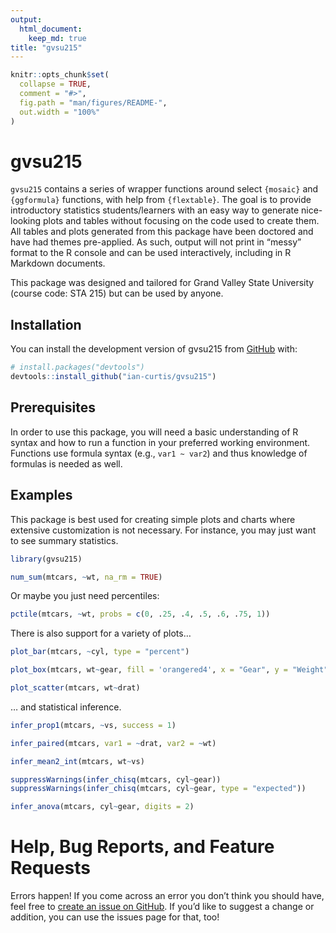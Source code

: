 ```yaml
---
output: 
  html_document:
    keep_md: true
title: "gvsu215"
---
```


<!-- README.md is generated from README.Rmd. Please edit that file -->

```r
knitr::opts_chunk$set(
  collapse = TRUE,
  comment = "#>",
  fig.path = "man/figures/README-",
  out.width = "100%"
)
```

# gvsu215

<!-- badges: start -->
<!-- badges: end -->

`gvsu215` contains a series of wrapper functions around select `{mosaic}` and `{ggformula}` functions, with help from `{flextable}`. The goal is to provide introductory statistics students/learners with an easy way to generate nice-looking plots and tables without focusing on the code used to create them. All tables and plots generated from this package have been doctored and have had themes pre-applied. As such, output will not print in "messy" format to the R console and can be used interactively, including in R Markdown documents.

This package was designed and tailored for Grand Valley State University (course code: STA 215) but can be used by anyone.

## Installation

You can install the development version of gvsu215 from [GitHub](https://github.com/) with:

``` r
# install.packages("devtools")
devtools::install_github("ian-curtis/gvsu215")
```

## Prerequisites

In order to use this package, you will need a basic understanding of R syntax and how to run a function in your preferred working environment. Functions use formula syntax (e.g., `var1 ~ var2`) and thus knowledge of formulas is needed as well.

## Examples

This package is best used for creating simple plots and charts where extensive customization is not necessary. For instance, you may just want to see summary statistics.

```r
library(gvsu215)

num_sum(mtcars, ~wt, na_rm = TRUE)
```

Or maybe you just need percentiles:

```r
pctile(mtcars, ~wt, probs = c(0, .25, .4, .5, .6, .75, 1))
```

There is also support for a variety of plots...

```r
plot_bar(mtcars, ~cyl, type = "percent")

plot_box(mtcars, wt~gear, fill = 'orangered4', x = "Gear", y = "Weight", title = "Boxplot of Weight by Gear")

plot_scatter(mtcars, wt~drat)
```

... and statistical inference.

```r
infer_prop1(mtcars, ~vs, success = 1)

infer_paired(mtcars, var1 = ~drat, var2 = ~wt)

infer_mean2_int(mtcars, wt~vs)

suppressWarnings(infer_chisq(mtcars, cyl~gear))
suppressWarnings(infer_chisq(mtcars, cyl~gear, type = "expected"))

infer_anova(mtcars, cyl~gear, digits = 2)
```

# Help, Bug Reports, and Feature Requests

Errors happen! If you come across an error you don't think you should have, feel free to [create an issue on GitHub](https://github.com/ian-curtis/gvsu215/issues). If you'd like to suggest a change or addition, you can use the issues page for that, too!


